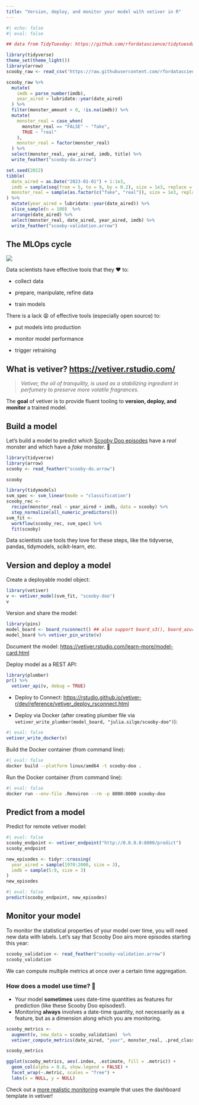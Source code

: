 ```yaml
---
title: "Version, deploy, and monitor your model with vetiver in R"
---
```


```r
#| echo: false
#| eval: false

## data from TidyTuesday: https://github.com/rfordatascience/tidytuesday/blob/master/data/2021/2021-07-13/readme.md

library(tidyverse)
theme_set(theme_light())
library(arrow)
scooby_raw <- read_csv('https://raw.githubusercontent.com/rfordatascience/tidytuesday/master/data/2021/2021-07-13/scoobydoo.csv')

scooby_raw %>%
  mutate(
    imdb = parse_number(imdb),
    year_aired = lubridate::year(date_aired)
  ) %>%
  filter(monster_amount > 0, !is.na(imdb)) %>%
  mutate(
    monster_real = case_when(
      monster_real == "FALSE" ~ "fake",
      TRUE ~ "real"
    ),
    monster_real = factor(monster_real)
  ) %>%
  select(monster_real, year_aired, imdb, title) %>%
  write_feather("scooby-do.arrow")

set.seed(2022)
tibble(
  date_aired = as.Date("2023-01-01") + 1:1e3,
  imdb = sample(seq(from = 5, to = 9, by = 0.2), size = 1e3, replace = TRUE),
  monster_real = sample(as.factor(c("fake", "real")), size = 1e3, replace = TRUE, prob = c(0.8, 0.2))
) %>%
  mutate(year_aired = lubridate::year(date_aired)) %>%
  slice_sample(n = 100)  %>%
  arrange(date_aired) %>%
  select(monster_real, date_aired, year_aired, imdb) %>%
  write_feather("scooby-validation.arrow")

```

## The MLOps cycle

![](https://vetiver.rstudio.com/images/ml_ops_cycle.png)

Data scientists have effective tools that they ❤️ to:

-   collect data

-   prepare, manipulate, refine data

-   train models

There is a lack 😩 of effective tools (especially open source) to:

-   put models into production

-   monitor model performance

-   trigger retraining

## What is vetiver? <https://vetiver.rstudio.com/>

> *Vetiver, the oil of tranquility, is used as a stabilizing ingredient in perfumery to preserve more volatile fragrances.*

The **goal** of vetiver is to provide fluent tooling to **version, deploy, and monitor** a trained model.

## Build a model

Let's build a model to predict which [Scooby Doo episodes](https://github.com/rfordatascience/tidytuesday/blob/master/data/2021/2021-07-13/readme.md) have a *real* monster and which have a *fake* monster. 👻

```r
library(tidyverse)
library(arrow)
scooby <- read_feather("scooby-do.arrow")

scooby
```

```r
library(tidymodels)
svm_spec <- svm_linear(mode = "classification")
scooby_rec <- 
  recipe(monster_real ~ year_aired + imdb, data = scooby) %>%
  step_normalize(all_numeric_predictors())
svm_fit <-
  workflow(scooby_rec, svm_spec) %>%
  fit(scooby)
```

Data scientists use tools they love for these steps, like the tidyverse, pandas, tidymodels, scikit-learn, etc.

## Version and deploy a model

Create a deployable model object:

```r
library(vetiver)
v <- vetiver_model(svm_fit, "scooby-doo")
v
```

Version and share the model:

```r
library(pins)
model_board <- board_rsconnect() ## also support board_s3(), board_azure(), etc
model_board %>% vetiver_pin_write(v)
```

Document the model: <https://vetiver.rstudio.com/learn-more/model-card.html>

Deploy model as a REST API:

```r
library(plumber)
pr() %>%
  vetiver_api(v, debug = TRUE)
```

-   Deploy to Connect: <https://rstudio.github.io/vetiver-r/dev/reference/vetiver_deploy_rsconnect.html>

-   Deploy via Docker (after creating plumber file via `vetiver_write_plumber(model_board, "julia.silge/scooby-doo")`):

```r
#| eval: false
vetiver_write_docker(v)
```

Build the Docker container (from command line):

```bash
#| eval: false
docker build --platform linux/amd64 -t scooby-doo .
```

Run the Docker container (from command line):

```bash
#| eval: false
docker run --env-file .Renviron --rm -p 8000:8000 scooby-doo
```

## Predict from a model

Predict for remote vetiver model:

```r
#| eval: false
scooby_endpoint <- vetiver_endpoint("http://0.0.0.0:8000/predict")
scooby_endpoint
```

```r
new_episodes <- tidyr::crossing(
  year_aired = sample(1970:2000, size = 3),
  imdb = sample(5:9, size = 3)
)
new_episodes
```

```r
#| eval: false
predict(scooby_endpoint, new_episodes)
```

## Monitor your model

To monitor the statistical properties of your model over time, you will need new data with labels. Let's say that Scooby Doo airs more episodes starting this year:

```r
scooby_validation <- read_feather("scooby-validation.arrow")
scooby_validation
```

We can compute multiple metrics at once over a certain time aggregation.

### How does a model use time? 🤔

-   Your model **sometimes** uses date-time quantities as features for prediction (like these Scooby Doo episodes!).
-   Monitoring **always** involves a date-time quantity, not necessarily as a feature, but as a dimension along which you are monitoring.

```r
scooby_metrics <-
  augment(v, new_data = scooby_validation)  %>%
  vetiver_compute_metrics(date_aired, "year", monster_real, .pred_class)

scooby_metrics
```

```r
ggplot(scooby_metrics, aes(.index, .estimate, fill = .metric)) +
  geom_col(alpha = 0.8, show.legend = FALSE) +
  facet_wrap(~.metric, scales = "free") +
  labs(x = NULL, y = NULL)
```

Check out a [more realistic monitoring](https://colorado.rstudio.com/rsc/seattle-housing-dashboard/) example that uses the dashboard template in vetiver!
